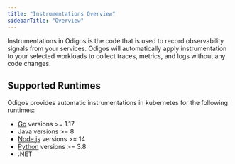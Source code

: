 ```yaml
---
title: "Instrumentations Overview"
sidebarTitle: "Overview"
---
```


Instrumentations in Odigos is the code that is used to record observability signals from your services.
Odigos will automatically apply instrumentation to your selected workloads to collect traces, metrics, and logs without any code changes.

## Supported Runtimes

Odigos provides automatic instrumentations in kubernetes for the following runtimes:

- [Go](/instrumentations/golang/golang) versions >= 1.17
- Java versions >= 8
- [Node.js](/instrumentations/nodejs/nodejs) versions >= 14
- [Python](/instrumentations/python/python) versions >= 3.8
- .NET

